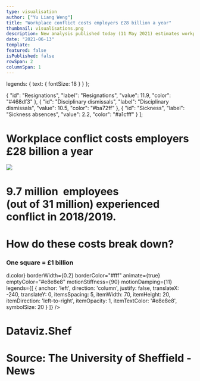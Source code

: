 ```yaml
---
type: visualisation
author: ["Yu Liang Weng"]
title: "Workplace conflict costs employers £28 billion a year"
thumbnail: visualisations.png
description: New analysis published today (11 May 2021) estimates workplace conflict costs UK employers £28.5 billion every year - just over £1,000 on average for every employee.
date: "2021-06-13"
template:
featured: false
isPublished: false
rowSpan: 2
columnSpan: 1
---
```




  legends: {
    text: {
      fontSize: 18
    }
  }
};

  {
    "id": "Resignations",
    "label": "Resignations",
    "value": 11.9,
    "color": "#468df3"
  },
  {
    "id": "Disciplinary dismissals",
    "label": "Disciplinary dismissals",
    "value": 10.5,
    "color": "#ba72ff"
  },
  {
    "id": "Sickness",
    "label": "Sickness absences",
    "value": 2.2,
    "color": "#a1cfff"
  }
];


<div 
// linear-gradient(19deg, #21D4FD 0%, #B721FF 100%)
  style={{
    backgroundImage: `linear-gradient(145deg, #1f2124 0%, #323537 100%)`, 
    minWidth: '400px',
    minHeight: '600px',
    maxWidth: '700px', 
    maxHeight: '1400px',
    borderRadius: '20px', 
    backgroundSize: 'cover'
  }}
  className="p-5 relative m-5"
>
  <h1 className="text-6xl font-bold mb-10 pb-2 font-stephenson" style={{color: '#fff', lineHeight: 1.3}}>
    Workplace conflict costs employers <br/> <span style={{ background: 'linear-gradient(90deg, rgba(255,85,28,1) 31%, rgba(244,117,96,1) 100%)'}}>£28 billion</span> a year
  </h1>

  <img className="my-5" src="./depression.png" style={{}} />
  <h1 className="text-white text-base text-right">
    <span style={{ background: 'linear-gradient(90deg, rgba(255,85,28,1) 31%, rgba(244,117,96,1) 100%)'}}>9.7 million</span>  
    &nbsp;employees <br/> (out of 31 million) experienced <br/>
    conflict in 2018/2019.<br/>
  </h1>
  
  <div className="mt-14 mx-auto h-full" style={{minHeight: '400px', maxHeight: '600px', maxWidth: '560px'}}>
    <h1 className="text-gray-300 text-center font-bold text-3xl">How do these costs break down?</h1>
    <h3 className="text-gray-400 text-center -mb-24 md:-mb-10 text-lg">One square = £1 billion</h3>
    <ResponsiveWaffle
      data={COSTDATA}
      theme={THEME}
      total={28}
      rows={6}
      columns={5}
      fillDirection="top"
      padding={0}
      height={560}
      margin={{ top: 10, right: 10, bottom: 10, left: 240 }}
      //colors={{ scheme: 'blues' }}
      //colors={d => d.color}
      borderWidth={0.2}
      borderColor="#fff"
      animate={true}
      emptyColor="#e8e8e8"
      motionStiffness={90}
      motionDamping={11}
      legends={[
        {
          anchor: 'left',
          direction: 'column',
          justify: false,
          translateX: -240,
          translateY: 0,
          itemsSpacing: 5,
          itemWidth: 70,
          itemHeight: 20,
          itemDirection: 'left-to-right',
          itemOpacity: 1,
          itemTextColor: '#e8e8e8',
          symbolSize: 20
        }
      ]}
    />
  </div>
  
  <div className="absolute bottom-0 right-0 m-5 text-gray-500 text-xs text-right">
    <h1 className="font-extrabold">Dataviz.Shef</h1>
    <h1 className="">Source: The University of Sheffield - News</h1>
  </div>
</div>